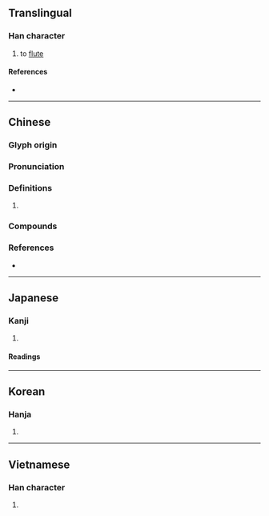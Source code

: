 {{character info}}
==Translingual==

===Han character===
{{Han char|rn=30|rad=口|as=10|sn=13|four=60027|canj=RYRB|ids=⿰口高}}

# to [[flute]]

====References====
* {{Han ref|kx=0201.280|dkj=04041|dj=0424.210|hdz=10669.180|uh=55C3|ud=21955|bh=DCCA|bd=56522}}

----

==Chinese==
{{zh-forms}}

===Glyph origin===
{{Han etym}}

===Pronunciation===
{{zh-pron
|m=hè,xiāo,xiào,hù
|c=hok3,haau1,haau3,hok6
|mc=y
|oc=y
|cat=
}}

===Definitions===
{{zh-hanzi}}

# {{rfdef|zh}}

===Compounds===
{{zh-der|嗃嗃}}

===References===
* {{R:yue:mfccd}}

----

==Japanese==

===Kanji===
{{ja-kanji|grade=|rs=口10}}

# {{rfdef|ja|sort=口10}}

====Readings====
{{ja-readings
|goon=きょう<けう
|kanon=こう<かう
|kun=きび-しい, こえ-<こゑ-, せ-める
}}

----

==Korean==

===Hanja===
{{ko-hanja|hangeul=[[효]], [[학]]|rv=hyo, hak|mr=hyo, hak}}

# {{rfdef|ko|sort=口10}}

----

==Vietnamese==

===Han character===
{{vi-readings|reading=gào|rs=口10}}

# {{rfdef|vi|sort=口10}}